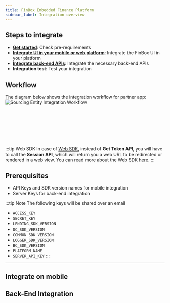 ```yaml
---
title: FinBox Embedded Finance Platform
sidebar_label: Integration overview
--- 
```



## Steps to integrate

- [**Get started**](/embedded-finance/overview#prerequisites): Check pre-requirements
- [**Integrate UI in your mobile or web platform**](/embedded-finance/overview#Integrate-on-mobile): Integrate the FinBox UI in your platform
- [**Integrate back-end APIs**](/embedded-finance/overview#back-end-integration): Integrate the necessary back-end APIs 
- **Integration test**: Test your integration

## Workflow
The diagram below shows the integration workflow for partner app:
<img src="/static/img/integration-workflow.jpg" alt="Sourcing Entity Integration Workflow" />

<div>
<br></br>
<br></br>
<br></br>
</div>

:::tip Web SDK
In case of [Web SDK](/middleware/web-sdk.html), instead of **Get Token API**, you will have to call the **Session API**, which will return you a web URL to be redirected or rendered in a web view. You can read more about the Web SDK [here](/middleware/web-sdk.html).
:::


## Prerequisites


- API Keys and SDK version names for mobile integration
- Server Keys for back-end integration 

:::tip Note
The following keys will be shared over an email
- `ACCESS_KEY`
- `SECRET_KEY`
- `LENDING_SDK_VERSION`
- `DC_SDK_VERSION`
- `COMMON_SDK_VERSION`
- `LOGGER_SDK_VERSION`
- `BC_SDK_VERSION`
- `PLATFORM_NAME`
- `SERVER_API_KEY` 
:::

---



## Integrate on mobile

<div class="row">

 <div class="col">
     <RedisCard 
        title="Android SDK" 
        img="/src/public/Android.png"
        description="Integrate into your mobile app" 
        page="/embedded-finance/android-sdk"
        />
 </div>


 <div class="col">
    <RedisCard 
        title="React Native" 
        img="/src/public/React.png"
        description="Integrate into your iOS app" 
        page="/embedded-finance/react-native"
        />
 </div>


 <div class="col">
    <RedisCard 
        title="Javascript SDK" 
        img="/src/public/JS.png"
        description="Integrate it on your web or mobile app" 
        page="/embedded-finance/web-sdk"
        />
 </div>
</div>



## Back-End Integration

<div class="row">

 <div class="col">
    <RedisCard 
        title="Rest APIs" 
        img="/src/public/API.png"
        description="Implement the necessary server side APIs to go live" 
        page="/embedded-finance/rest-api"
        />
 </div>
 <div class="col"> <br></br> </div>
 <div class="col"> <br></br> </div>
 </div>